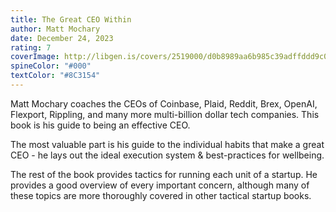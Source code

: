 ```yaml
---
title: The Great CEO Within
author: Matt Mochary
date: December 24, 2023
rating: 7
coverImage: http://libgen.is/covers/2519000/d0b8989aa6b985c39adffddd9c076410-d.jpg
spineColor: "#000"
textColor: "#8C3154"
---
```


Matt Mochary coaches the CEOs of Coinbase, Plaid, Reddit, Brex, OpenAI, Flexport, Rippling, and many more multi-billion dollar tech companies. This book is his guide to being an effective CEO.

The most valuable part is his guide to the individual habits that make a great CEO - he lays out the ideal execution system & best-practices for wellbeing.

The rest of the book provides tactics for running each unit of a startup. He provides a good overview of every important concern, although many of these topics are more thoroughly covered in other tactical startup books.
